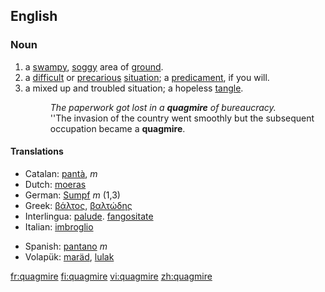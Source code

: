 ==English==

===Noun===
{{en-noun}}

#a [[swampy]], [[soggy]] area of [[ground]].
#a [[difficult]] or [[precarious]] [[situation]]; a [[predicament]], if you will.
#a mixed up and troubled situation; a hopeless [[tangle]].
#:''The paperwork got lost in a '''quagmire''' of bureaucracy.''
#:''The invasion of the country went smoothly but the subsequent occupation became a '''quagmire'''.

====Translations====
{{rfc-trans}}
{{top}}
*Catalan: [[pantà]], ''m''
*Dutch: [[moeras]]
*German: [[Sumpf]] ''m'' (1,3)
*Greek: [[βάλτος]], [[βαλτώδης]]
*Interlingua: [[palude]]. [[fangositate]]
*Italian: [[imbroglio]]
{{mid}}
*Spanish: [[pantano]] ''m''
*Volapük: [[maräd]], [[lulak]]
{{bottom}}

[[fr:quagmire]]
[[fi:quagmire]]
[[vi:quagmire]]
[[zh:quagmire]]